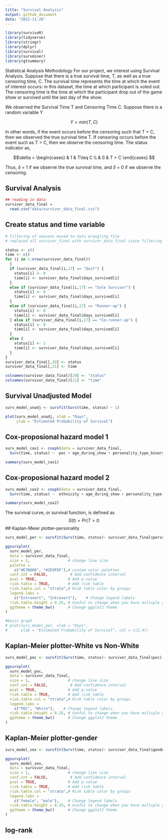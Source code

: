 ```yaml
---
title: "Survival Analysis"
output: github_document
date: "2022-11-26"
---
```


```r
library(survivoR)
library(tidyverse)
library(stringr)
library(dplyr)
library(survival)
library(survminer)
library(gtsummary)
```

Statistical Analysis
Methodology
For our project, we interest using Survival Analysis. Suppose that there is a true survival time, T, as well as a true censoring time, C. The survival time represents the time at which the event of interest occurs: in this dataset, the time at which participant is voted out. The censoring time is the time at which the participant drop out of the game show or survived until the last day of the show.

We observed the Survival Time T and Censoring Time C. Suppose there is a random variable Y

$$Y = min(T,C)$$

In other words, if the event occurs before the censoring such that T $<$ C, then we observed the true survival time T. If censoring occurs before the event such as T $>$ C, then we observe the censoring time. The status indicator as, 

$$\delta = \begin{cases} 
      & 1 &  T\leq C \\
      & 0 & T > C
   \end{cases}
$$

Thus, $\delta$ = 1 if we observe the true survival time, and $\delta$ = 0 if we observe the censoring.

## Survival Analysis


```r
## reading in data
survivor_data_final = 
  read.csv("data/survivor_data_final.csv")
```

## Create status and time variable
```r
# filtering of seasons moved to data wrangling file
# replaced all survivor_final with survivor_data_final since filtering was moved to use for EDA

status <- c()
time <- c()
for (i in 1:nrow(survivor_data_final))
  {
  if (survivor_data_final[i,17] == "Quit") {
    status[i] <- 0
    time[i] <- survivor_data_final$days_survived[i]
  }
  else if (survivor_data_final[i,17] == "Sole Survivor") {
    status[i] <- 0
    time[i] <- survivor_data_final$days_survived[i]
  } 
  else if (survivor_data_final[i,17] == "Runner-up") {
    status[i] <- 0
    time[i] <- survivor_data_final$days_survived[i]
  } else if (survivor_data_final[i,17] == "Co-runner-up") {
    status[i] <- 0
    time[i] <- survivor_data_final$days_survived[i]
  }
  else {
    status[i] <- 1
    time[i] <- survivor_data_final$days_survived[i]
  }
}
survivor_data_final[,20] <- status
survivor_data_final[,21] <- time

colnames(survivor_data_final)[20] <- "status"
colnames(survivor_data_final)[21] <- "time"
```

## Survival Unadjusted Model
```r
surv_model_unadj <- survfit(Surv(time, status) ~ 1)

plot(surv_model_unadj, xlab = "Days",
     ylab = "Estimated Probability of Survival")
```

## Cox-proposional hazard model 1
```r
surv_model_cox1 <- coxph(data = survivor_data_final,
  Surv(time, status) ~  poc + age_during_show + personality_type_binary)

summary(surv_model_cox1)
```

## Cox-proposional hazard model 2
```r
surv_model_cox2 <- coxph(data = survivor_data_final,
  Surv(time, status) ~  ethnicity + age_during_show + personality_type_binary)

summary(surv_model_cox2)
```

The survival curve, or survival function, is defined as
$$S(t) = Pr(T>t)$$
## Kaplan-Meier plotter-personality
```r
surv_model_per <- survfit(Surv(time, status)~ survivor_data_final$personality_type_binary)

ggsurvplot(
  surv_model_per,
  data = survivor_data_final,
  size = 1,                 # change line size
  palette =
    c("#E7B800", "#2E9FDF"),# custom color palettes
  conf.int = FALSE,          # Add confidence interval
  pval = TRUE,              # Add p-value
  risk.table = TRUE,        # Add risk table
  risk.table.col = "strata",# Risk table color by groups
  legend.labs =
    c("Extrovert", "Introvert"),    # Change legend labels
  risk.table.height = 0.25, # Useful to change when you have multiple groups
  ggtheme = theme_bw()      # Change ggplot2 theme
)

#basic graph
# plot(surv_model_per, xlab = "Days",
#      ylab = "Estimated Probability of Survival", col = c(2,4))
```

## Kaplan-Meier plotter-White vs Non-White
```r
surv_model_poc <- survfit(Surv(time, status)~ survivor_data_final$poc)

ggsurvplot(
  surv_model_poc,
  data = survivor_data_final,
  size = 1,                 # change line size
  conf.int = FALSE,          # Add confidence interval
  pval = TRUE,              # Add p-value
  risk.table = TRUE,        # Add risk table
  risk.table.col = "strata",# Risk table color by groups
  legend.labs =
    c("POC", "White"),    # Change legend labels
  risk.table.height = 0.25, # Useful to change when you have multiple groups
  ggtheme = theme_bw()      # Change ggplot2 theme
)
```

## Kaplan-Meier plotter-gender
```r
surv_model_sex <- survfit(Surv(time, status)~ survivor_data_final$gender)

ggsurvplot(
  surv_model_sex,
  data = survivor_data_final,
  size = 1,                 # change line size
  conf.int = FALSE,          # Add confidence interval
  pval = TRUE,              # Add p-value
  risk.table = TRUE,        # Add risk table
  risk.table.col = "strata",# Risk table color by groups
  legend.labs =
    c("female", "male"),    # Change legend labels
  risk.table.height = 0.25, # Useful to change when you have multiple groups
  ggtheme = theme_bw()      # Change ggplot2 theme
)
```

## log-rank
